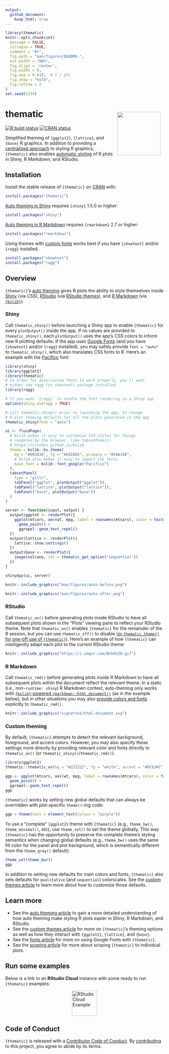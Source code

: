 ```yaml
---
output:
  github_document:
    keep_html: true
---
```


<!-- README.md is generated from README.Rmd. Please edit that file -->

```r
library(thematic)
knitr::opts_chunk$set(
  message = FALSE,
  collapse = TRUE,
  comment = "#>",
  fig.path = "man/figures/README-",
  out.width = "80%",
  fig.align = 'center',
  fig.width = 6,
  fig.asp = 0.618,  # 1 / phi
  fig.show = "hold",
  fig.retina = 2
)
set.seed(1234)
```

# thematic <a href='https://rstudio.github.io/thematic/'><img src='man/figures/logo.png' align="right" height="138.5" style="margin:10px;" /></a>

<!-- badges: start -->
[![R build status](https://github.com/rstudio/thematic/actions/workflows/R-CMD-check.yaml/badge.svg)](https://github.com/rstudio/thematic)
[![CRAN status](https://www.r-pkg.org/badges/version/thematic)](https://CRAN.R-project.org/package=thematic)
<!-- badges: end -->

Simplified theming of `{ggplot2}`, `{lattice}`, and `{base}` R graphics. In addition to providing a [centralized approach](https://rstudio.github.io/thematic/articles/custom.html) to styling R graphics, `{thematic}` also enables [automatic styling](https://rstudio.github.io/thematic/articles/auto.html) of R plots in Shiny, R Markdown, and RStudio.

## Installation

Install the stable release of `{thematic}` on [CRAN](https://CRAN.R-project.org) with:

``` r
install.packages("thematic")
```

[Auto theming in Shiny](https://rstudio.github.io/thematic/articles/auto.html#shiny) requires `{shiny}` 1.5.0 or higher:

```r
install.packages("shiny")
```

[Auto theming in R Markdown](https://rstudio.github.io/thematic/articles/auto.html#rmd) requires `{rmarkdown}` 2.7 or higher:

```r
install.packages("rmarkdown")
```

Using themes with [custom fonts](https://rstudio.github.io/thematic/articles/fonts.html) works best if you have `{showtext}` and/or `{ragg}` installed.

```r
install.packages("showtext")
install.packages("ragg")
```

## Overview

`{thematic}`'s [auto theming](https://rstudio.github.io/thematic/articles/auto.html) gives R plots the ability to style themselves inside [Shiny](#shiny) (via CSS), [RStudio](#rstudio) (via [RStudio themes](https://support.posit.co/hc/en-us/articles/115011846747-Using-Themes-in-the-RStudio-IDE)), and [R Markdown](#rmarkdown) (via [`{bslib}`](https://rstudio.github.io/bslib/)).

### Shiny {#shiny}

Call `thematic_shiny()` before launching a Shiny app to enable `{thematic}` for every `plotOutput()` inside the app. If no values are provided to `thematic_shiny()`, each `plotOutput()` uses the app's CSS colors to inform new R plotting defaults. If the app uses [Google Fonts](https://fonts.google.com/) (and you have `{showtext}` and/or `{ragg}` installed), you may safely provide `font = "auto"` to `thematic_shiny()`, which also translates CSS fonts to R. Here's an example with the [Pacifico](https://fonts.google.com/specimen/Pacifico) font:

```r
library(shiny)
library(ggplot2)
library(thematic)
# In order for auto/custom fonts to work properly, you'll want
# either the ragg (or showtext) package installed
library(ragg)

# If you want `{ragg}` to handle the font rendering in a Shiny app
options(shiny.useragg = TRUE)

# Call thematic_shiny() prior to launching the app, to change
# R plot theming defaults for all the plots generated in the app
thematic_shiny(font = "auto")

ui <- fluidPage(
  # bslib makes it easy to customize CSS styles for things
  # rendered by the browser, like tabsetPanel()
  # https://rstudio.github.io/bslib
  theme = bslib::bs_theme(
    bg = "#002B36", fg = "#EEE8D5", primary = "#2AA198",
    # bslib also makes it easy to import CSS fonts
    base_font = bslib::font_google("Pacifico")
  ),
  tabsetPanel(
    type = "pills",
    tabPanel("ggplot", plotOutput("ggplot")),
    tabPanel("lattice", plotOutput("lattice")),
    tabPanel("base", plotOutput("base"))
  )
)

server <- function(input, output) {
  output$ggplot <- renderPlot({
    ggplot(mtcars, aes(wt, mpg, label = rownames(mtcars), color = factor(cyl))) +
      geom_point() +
      ggrepel::geom_text_repel()
  })
  output$lattice <- renderPlot({
    lattice::show.settings()
  })
  output$base <- renderPlot({
    image(volcano, col = thematic_get_option("sequential"))
  })
}

shinyApp(ui, server)
```

```r
knitr::include_graphics("man/figures/auto-before.png")
```

```r
knitr::include_graphics("man/figures/auto-after.png")
```

### RStudio {#rstudio}

Call `thematic_on()` before generating plots inside RStudio to have all subsequent plots shown in the "Plots" viewing pane to reflect your RStudio theme. Note that `thematic_on()` enables `{thematic}` for the remainder of the R session, but you can use `thematic_off()` to disable ([or `thematic_theme()` for one-off use of `{thematic}`](https://rstudio.github.io/thematic/articles/scope.html#one-time-use)). Here's an example of how `{thematic}` can intelligently adapt each plot to the current RStudio theme:

```r
knitr::include_graphics("https://i.imgur.com/Bvbdn2B.gif")
```


### R Markdown {#rmarkdown}

Call `thematic_rmd()` before generating plots inside R Markdown to have all subsequent plots within the document reflect the relevant theme. In a static (i.e., non-`runtime: shiny`) R Markdown context, auto-theming only works with [`{bslib}`-powered `rmarkdown::html_document()`](https://rstudio.github.io/bslib/#r-markdown-usage) (as in the example below), but in other situations you may also [provide colors and fonts](#custom) explicitly to `thematic_rmd()`.

```r
knitr::include_graphics("vignettes/html-document.svg")
```


### Custom theming {#custom}

By default, `{thematic}` attempts to detect the relevant background, foreground, and accent colors. However, you may also specify these settings more directly by providing relevant color and fonts directly to `thematic_on()` (or `thematic_shiny()`/`thematic_rmd()`).

```r
library(ggplot2)
thematic::thematic_on(bg = "#222222", fg = "white", accent = "#0CE3AC", font = "Oxanium")

ggp <- ggplot(mtcars, aes(wt, mpg, label = rownames(mtcars), color = factor(cyl))) +
  geom_point() +
  ggrepel::geom_text_repel()
ggp
```

`{thematic}` works by setting new global defaults that can always be overridden with plot-specific `theme()`-ing code:

```r
ggp + theme(text = element_text(colour = "purple"))
```

To use a "complete" `{ggplot2}` theme with `{thematic}` (e.g., `theme_bw()`, `theme_minimal()`, etc), use `theme_set()` to set the theme globally. This way `{thematic}` has the opportunity to preserve the complete theme's styling semantics when changing global defaults (e.g., `theme_bw()` uses the same fill color for the panel and plot background, which is semantically different from the `theme_gray()` default):

```r
theme_set(theme_bw())
ggp
```

In addition to setting new defaults for main colors and fonts, `{thematic}` also sets defaults for `qualitative` (and `sequential`) colorscales. See the [custom themes article](https://rstudio.github.io/thematic/articles/custom.html) to learn more about how to customize those defaults.

## Learn more

* See the [auto theming article](https://rstudio.github.io/thematic/articles/auto.html) to gain a more detailed understanding of how auto theming make styling R plots easier in Shiny, R Markdown, and RStudio.
* See the [custom themes article](https://rstudio.github.io/thematic/articles/custom.html) for more on `{thematic}`'s theming options as well as how they interact with `{ggplot2}`, `{lattice}`, and `{base}`.
* See the [fonts article](https://rstudio.github.io/thematic/articles/fonts.html) for more on using Google Fonts with `{thematic}`.
* See the [scoping article](https://rstudio.github.io/thematic/articles/scope.html) for more about scoping `{thematic}` to individual plots.

## Run some examples

Below is a link to an **RStudio Cloud** instance with some ready to run `{thematic}` examples:

<div>
  <a href="https://rstudio.cloud/project/1208127" target="_blank">
    <img src="man/figures/thematic-test-drive.svg" alt="RStudio Cloud Example" height="80px" style="display: block; margin: 0 auto;">
  </a>
</div>


## Code of Conduct

`{thematic}` is released with a [Contributor Code of Conduct](https://contributor-covenant.org/version/2/0/CODE_OF_CONDUCT.html). By [contributing](https://github.com/rstudio/thematic/blob/main/CONTRIBUTING.md) to this project, you agree to abide by its terms.
